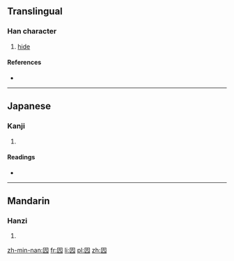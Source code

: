 ==Translingual==

===Han character===
{{Han char|rn=31|rad=囗|as=04|sn=7|four=6021<sub>1</sub>|canj=田卜竹弓 (WYHN)}}

# [[hide]]

====References====
* {{Han ref|kx=0217.080|dkj=04705|dj=0444.110|hdz=10715.150|uh=56E5|ud=22245|bh=CAA9|bd=51881}}

----

==Japanese==

===Kanji===
{{ja-kanji|grade=|rs=囗04}}

# {{defn|lang=ja|sort=囗04}}

====Readings====
* {{ja-readings|on=[[こう]] (kō)|kun=[[くら]] (kura)}}

----

==Mandarin==

===Hanzi===
{{cmn-hanzi|pin=[[chuāng]] ([[chuang1]]), [[kàng]] ([[kang4]])|wg=ch'uang<sup>1</sup>, k'ang<sup>4</sup>}}

# {{defn|lang=cmn|sort=囗04}}

[[zh-min-nan:囥]]
[[fr:囥]]
[[li:囥]]
[[pl:囥]]
[[zh:囥]]